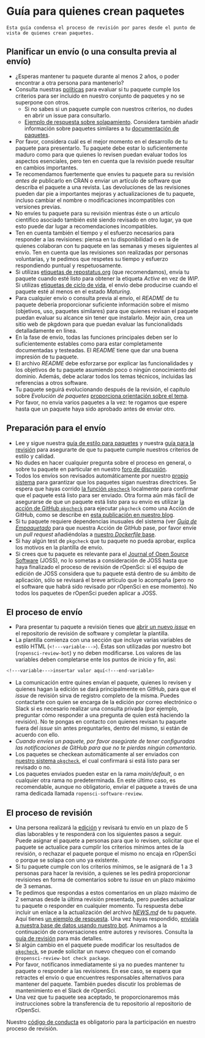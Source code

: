 # Guía para quienes crean paquetes  {#authors-guide}

```block
Esta guía condensa el proceso de revisión por pares desde el punto de vista de quienes crean paquetes. 
```

## Planificar un envío (o una consulta previa al envío) {#planning-a-submission-or-a-pre-submission-enquiry}

- ¿Esperas mantener tu paquete durante al menos 2 años, o poder encontrar a otra persona para mantenerlo?
- Consulta nuestras [políticas](#policies) para evaluar si tu paquete cumple los criterios para ser incluido en nuestro conjunto de paquetes y no se superpone con otros.
  - Si no sabes si un paquete cumple con nuestros criterios, no dudes en abrir un issue para consultarlo.
  - [Ejemplo de respuesta sobre solapamiento](https://github.com/ropensci/software-review/issues/199#issuecomment-375358362). Considera también añadir información sobre paquetes similares a tu [documentación de paquetes](#docs-general).
- Por favor, considera cuál es el mejor momento en el desarrollo de tu paquete para presentarlo. Tu paquete debe estar lo suficientemente maduro como para que quienes lo revisen puedan evaluar todos los aspectos esenciales, pero ten en cuenta que la revisión puede resultar en cambios importantes.
- Te recomendamos fuertemente que envíes tu paquete para su revisión *antes de* publicarlo en CRAN o enviar un artículo de software que describa el paquete a una revista. Las devoluciones de las revisiones pueden dar pie a importantes mejoras y actualizaciones de tu paquete, incluso cambiar el nombre o modificaciones incompatibles con versiones previas.
- No envíes tu paquete para su revisión mientras éste o un artículo científico asociado también esté siendo revisado en otro lugar, ya que esto puede dar lugar a recomendaciones incompatibles.
- Ten en cuenta también el tiempo y el esfuerzo necesarios para responder a las revisiones: piensa en tu disponibilidad o en la de quienes colaboran con tu paquete en las semanas y meses siguientes al envío. Ten en cuenta que las revisiones son realizadas por personas voluntarias, y te pedimos que respetes su tiempo y esfuerzo respondiendo puntual y respetuosamente.
- Si utilizas [etiquetas de repostatus.org](https://www.repostatus.org/) (que recomendamos), envía tu paquete cuando esté listo para obtener la etiqueta *Active* en vez de *WIP*. Si utilizas [etiquetas de ciclo de vida](https://www.tidyverse.org/lifecycle/), el envío debe producirse cuando el paquete esté al menos en el estado *Maturing*.
- Para cualquier envío o consulta previa al envío, el *README* de tu paquete debería proporcionar suficiente información sobre el mismo (objetivos, uso, paquetes similares) para que quienes revisan el paquete puedan evaluar su alcance sin tener que instalarlo. Mejor aún, crea un sitio web de pkgdown para que puedan evaluar las funcionalidads detalladamente en línea.
- En la fase de envío, todas las funciones principales deben ser lo suficientemente estables como para estar completamente documentadas y testeadas. El *README* tiene que dar una buena impresión de tu paquete.
- El archivo *README* debe esforzarse por explicar las funcionalidades y los objetivos de tu paquete asumiendo poco o ningún conocimiento del dominio. Además, debe aclarar todos los temas técnicos, incluidas las referencias a otros software.
- Tu paquete seguirá evolucionando después de la revisión, el capítulo sobre *Evolución de paquetes* [proporciona orientación sobre el tema](#evolution).
- Por favor, no envia varios paquetes a la vez: te rogamos que espere hasta que un paquete haya sido aprobado antes de enviar otro.

## Preparación para el envío {#preparing-for-submission}

- Lee y sigue nuestra [guía de estilo para paquetes](#building) y nuestra [guía para la revisión](#preparereview) para asegurarte de que tu paquete cumple nuestros criterios de estilo y calidad.
- No dudes en hacer cualquier pregunta sobre el proceso en general, o sobre tu paquete en particular en nuestro [foro de discusión](https://discuss.ropensci.org).
- Todos los envíos son revisados automáticamente por nuestro [propio sistema](https://docs.ropensci.org/pkgcheck/) para garantizar que los paquetes sigan nuestras directrices. Se espera que hayas corrido [la función `pkgcheck`](https://docs.ropensci.org/pkgcheck/reference/pkgcheck.html) localmente para confirmar que el paquete está listo para ser enviado. Otra forma aún más fácil de asegurarse de que un paquete está listo para su envío es utilizar [la acción de GitHub `pkgcheck`](https://github.com/ropensci-review-tools/pkgcheck-action) para ejecutar `pkgcheck` como una Acción de GitHub, como se describe en [esta publicación en nuestro blog](https://ropensci.org/blog/2022/02/01/pkgcheck-action/).
-   Si tu paquete requiere dependencias inusuales del sistema (ver [*Guía de Empaquetado*](#pkgdependencies) para que nuestra Acción de GitHub pase, por favor envíe un _pull request_ añadiéndolas a [nuestro _Dockerfile_ base](https://github.com/ropensci-review-tools/pkgcheck/blob/main/Dockerfile).
- Si hay algún test de `pkgcheck` que tu paquete no pueda aprobar, explica los motivos en la plantilla de envío.
- Si crees que tu paquete es relevante para el [Journal of Open Source Software](https://joss.theoj.org/) (JOSS), no lo sometas a consideración de JOSS hasta que haya finalizado el proceso de revisión de rOpenSci: si el equipo de edición de JOSS considera que tu paquete está dentro de su ámbito de aplicación, sólo se revisará el breve artículo que lo acompaña (pero no el software que habrá sido revisado por rOpenSci en ese momento). No todos los paquetes de rOpenSci pueden aplicar a JOSS.

## El proceso de envío {#the-submission-process}

- Para presentar tu paquete a revisión tienes que [abrir un nuevo *issue*](https://github.com/ropensci/software-review/issues/new/choose) en el repositorio de revisión de software y completar la plantilla.
- La plantilla comienza con una sección que incluye varias variables de estilo HTML (`<!---variable--->`). Éstas son utilizadas por nuestro bot (`ropensci-review-bot`) y no deben modificarse. Los valores de las variables deben completarse ente los puntos de inicio y fin, así:

```bash
<!---variable--->insertar valor aquí<!---end-variable>
```

- La comunicación entre quines envian el paquete, quienes lo revisen y quienes hagan la edición se dará principalmente en GitHub, para que el *issue* de revisión sirva de registro completo de la misma. Puedes contactarte con quien se encarga de la edición por correo electrónico o Slack si es necesario realizar una consulta privada (por ejemplo, preguntar cómo responder a una pregunta de quien está haciendo la revisión). No te pongas en contacto con quienes revisan tu paquete fuera del *issue* sin antes preguntarles, dentro del mismo, si están de acuerdo con ello.
- *Cuando envíes un paquete, por favor asegúrate de tener configuradas las notificaciones de GitHub para que no te pierdas ningún comentario.*
- Los paquetes se checkean automáticamente al ser enviados con [nuestro sistema `pkgcheck`](https://docs.ropensci.org/pkgcheck), el cual confirmará si está listo para ser revisado o no.
- Los paquetes enviados pueden estar en la rama *main/default*, o en cualquier otra rama no predeterminada. En este último caso, es recomendable, aunque no obligatorio, enviar el paquete a través de una rama dedicada llamada `ropensci-software-review`.

## El proceso de revisión {#the-review-process}

- Una persona realizará la [edición](#editors) y revisará tu envío en un plazo de 5 días laborables y te responderá con los siguientes pasos a seguir. Puede asignar el paquete a personas para que lo revisen, solicitar que el paquete se actualice para cumplir los criterios mínimos antes de la revisión, o rechazar el paquete porque el mismo no encaja en rOpenSci o porque se solapa con uno ya existente.
- Si tu paquete cumple con los criterios mínimos, se le asignará de 1 a 3 personas para hacer la revisión, a quienes se les pedirá proporcionar revisiones en forma de comentarios sobre tu *issue* en un plazo máximo de 3 semanas.
- Te pedimos que respondas a estos comentarios en un plazo máximo de 2 semanas desde la última revisión presentada, pero puedes actualizar tu paquete o responder en cualquier momento. Tu respuesta debe incluir un enlace a la actualización del archivo [*NEWS.md*](#news) de tu paquete. Aquí tienes [un ejemplo de respuesta](https://github.com/ropensci/software-review/issues/593#issuecomment-1714421144). Una vez hayas respondido, [enviala a nuestra base de datos usando nuestro bot](/es/bot_cheatsheet.es#submit-response-to-reviewers). Animamos a la continuación de conversaciones entre autores y revisores. Consulta la [guía de revisión](#reviewerguide) para más detalles.
- Si algún cambio en el paquete puede modificar los resultados de [`pkgcheck`](https://docs.ropensci.org/pkgcheck), se puede solicitar un nuevo chequeo con el comando `@ropensci-review-bot check package`.
- Por favor, notifícanos inmediatamente si ya no puedes mantener tu paquete o responder a las revisiones. En ese caso, se espera que retractes el envío o que encuentres responsables alternativos para mantener del paquete. También puedes discutir los problemas de mantenimiento en el Slack de rOpenSci.
- Una vez que tu paquete sea aceptado, te proporcionaremos más instrucciones sobre la transferencia de tu repositorio al repositorio de rOpenSci.

Nuestro [código de conducta](#code-of-conduct) es obligatorio para la participación en nuestro proceso de revisión.


